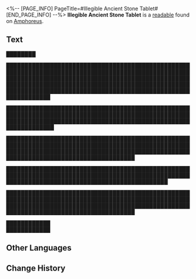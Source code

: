 <%-- [PAGE_INFO]
PageTitle=#Illegible Ancient Stone Tablet#
[END_PAGE_INFO] --%>
{{Readable Infobox
|id           = 467
|partIds      = 190778
|title        = 
|image        = Item Illegible Ancient Stone Tablet.png
|world        = Amphoreus
|parts        = 1
|author       = <!--to be added-->
|description  = A stone tablet covered in text written in the ancient Kremnos language. Maybe try finding someone who understands it if you wish to decipher it.
|part1        = Illegible Ancient Stone Tablet
|source1      = {{cx|Source missing}}
|characters   = 
|factions     = 
}}
'''Illegible Ancient Stone Tablet''' is a [[readable]] found on [[Amphoreus]].
<!--
==Location==
{{Map Embed|<map name>|<marker id>}}
-->
==Text==
████████

██████████████████████████████████████████████████████████████████████████████████████████████████████████████████████████████████████████████████████████████████████████████████████████████████████████████████████████████████████████████████████████████████████

███████████████████████████████████████████████████████████████████████████████████████████████████████████████████████████████████████████████████████████████████

█████████████████████████████████████████████████████████████████████████████████████████████████████████████████████████████████████████████████████████████████████████████████████████

████████████████████████████████████████████████████████████████████████████████████████████████████████████████████████████████████████████████

█████████████████████████████████████████████████████████████████████████████████████████████████████████████████████████████████████████████████████████████████████████████████████████

████████████<br />████████████

<!--
==Trivia==
* 
-->
==Other Languages==
{{Other Languages
|en   = Illegible Ancient Stone Tablet
|zhs  = 看不懂文字的古语石板
|zht  = 看不懂文字的古語石板
|ja   = 判読不能な古代文字の石板
|ko   = 글자를 알아볼 수 없는 고대어 석판
|es   = Losa antigua ilegible
|fr   = Ancienne tablette en pierre illisible
|ru   = Скрижали на неизвестном древнем языке
|th   = แผ่นหินภาษาโบราณ ที่อ่านไม่ออก
|vi   = Phiến Đá Chữ Cổ Đọc Không Hiểu
|de   = Antike Tafel mit unverständlicher Schrift
|id   = Prasasti Kuno yang Tulisannya Tidak Dikenal
|pt   = Tabuleta de Pedra Antiga Ilegível
}}

==Change History==
{{Change History|3.0}}